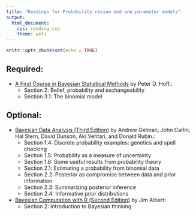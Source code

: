 ```yaml
---
title: "Readings for Probability review and one parameter models"
output: 
  html_document:
    css: reading.css
    theme: yeti
---
```


```r
knitr::opts_chunk$set(echo = TRUE)
```


## Required:

- [A First Course in Bayesian Statistical Methods](https://www.amazon.com/Bayesian-Statistical-Methods-Springer-Statistics/dp/0387922997) by Peter D. Hoff.:
    + Section 2: Belief, probability and exchangeability
    + Section 3.1: The binomial model

## Optional:

- [Bayesian Data Analysis (Third Edition)](http://www.amazon.com/Bayesian-Analysis-Chapman-Statistical-Science/dp/1439840954/) by Andrew Gelman, John Carlin, Hal Stern, David Dunson, Aki Vehtari, and Donald Rubin.:
    + Section 1.4: Discrete probability examples: genetics and spell checking
    + Section 1.5: Probability as a measure of uncertainty
    + Section 1.8: Some useful results from probability theory
    + Section 2.1: Estimating a probability from binomial data
    + Section 2.2: Posterior as compromise between data and prior information
    + Section 2.3: Summarizing posterior inference
    + Section 2.4: Informative prior distributions
    
- [Bayesian Computation with R (Second Edition)](https://www.amazon.com/Bayesian-Computation-R-Use/dp/0387922970) by Jim Albert:
    + Section 2: Introduction to Bayesian thinking

